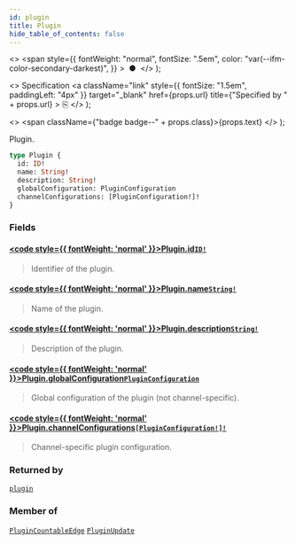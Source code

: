 ```yaml
---
id: plugin
title: Plugin
hide_table_of_contents: false
---
```


  <>
    <span
      style={{
        fontWeight: "normal",
        fontSize: ".5em",
        color: "var(--ifm-color-secondary-darkest)",
      }}
    >
      &nbsp;●&nbsp;
    </span>
  </>
);

  <>
    Specification
    <a
      className="link"
      style={{ fontSize: "1.5em", paddingLeft: "4px" }}
      target="\_blank"
      href={props.url}
      title={"Specified by " + props.url}
    >
      ⎘
    </a>
  </>
);

  <>
    <span className={"badge badge--" + props.class}>{props.text}</span>
  </>
);

Plugin.

```graphql
type Plugin {
  id: ID!
  name: String!
  description: String!
  globalConfiguration: PluginConfiguration
  channelConfigurations: [PluginConfiguration!]!
}
```

### Fields

#### [<code style={{ fontWeight: 'normal' }}>Plugin.<b>id</b></code>](#)<Bullet />[`ID!`](../../api-reference/miscellaneous/scalars/id) <Badge class="secondary" text="non-null"/> <Badge class="secondary" text="scalar"/> <Badge class="secondary" text="miscellaneous"/>

> Identifier of the plugin.

#### [<code style={{ fontWeight: 'normal' }}>Plugin.<b>name</b></code>](#)<Bullet />[`String!`](../../api-reference/miscellaneous/scalars/string) <Badge class="secondary" text="non-null"/> <Badge class="secondary" text="scalar"/> <Badge class="secondary" text="miscellaneous"/>

> Name of the plugin.

#### [<code style={{ fontWeight: 'normal' }}>Plugin.<b>description</b></code>](#)<Bullet />[`String!`](../../api-reference/miscellaneous/scalars/string) <Badge class="secondary" text="non-null"/> <Badge class="secondary" text="scalar"/> <Badge class="secondary" text="miscellaneous"/>

> Description of the plugin.

#### [<code style={{ fontWeight: 'normal' }}>Plugin.<b>globalConfiguration</b></code>](#)<Bullet />[`PluginConfiguration`](../../api-reference/miscellaneous/objects/plugin-configuration) <Badge class="secondary" text="object"/> <Badge class="secondary" text="miscellaneous"/>

> Global configuration of the plugin (not channel-specific).

#### [<code style={{ fontWeight: 'normal' }}>Plugin.<b>channelConfigurations</b></code>](#)<Bullet />[`[PluginConfiguration!]!`](../../api-reference/miscellaneous/objects/plugin-configuration) <Badge class="secondary" text="non-null"/> <Badge class="secondary" text="object"/> <Badge class="secondary" text="miscellaneous"/>

> Channel-specific plugin configuration.

### Returned by

[`plugin`](../../api-reference/miscellaneous/queries/plugin) <Badge class="secondary" text="query"/>

### Member of

[`PluginCountableEdge`](../../api-reference/miscellaneous/objects/plugin-countable-edge) <Badge class="secondary" text="object"/><Bullet />[`PluginUpdate`](../../api-reference/miscellaneous/objects/plugin-update) <Badge class="secondary" text="object"/>
